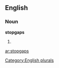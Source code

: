 ==English==

===Noun===
'''stopgaps'''

# {{plural of|[[stopgap]]}}

[[Category:English plurals]]

[[ar:stopgaps]]